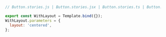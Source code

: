 ```js
// Button.stories.js | Button.stories.jsx | Button.stories.ts | Button.stories.tsx

export const WithLayout = Template.bind({});
WithLayout.parameters = {
  layout: 'centered',
};
```
